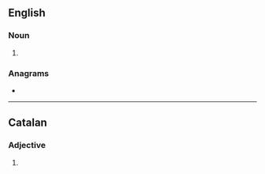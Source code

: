 ==English==

===Noun===
{{head|en|noun form}}

# {{plural of|en|interior}}

===Anagrams===
* {{anagrams|en|a=eiinorrst|tire irons}}

----

==Catalan==

===Adjective===
{{head|ca|adjective form}}

# {{plural of|ca|interior}}